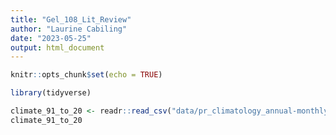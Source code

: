 ```yaml
---
title: "Gel_108_Lit_Review"
author: "Laurine Cabiling"
date: "2023-05-25"
output: html_document
---
```


```r
knitr::opts_chunk$set(echo = TRUE)
```

```r
library(tidyverse)
```
```r
climate_91_to_20 <- readr::read_csv("data/pr_climatology_annual-monthly_cru_1991-2020_BLZ.csv")
climate_91_to_20
```


